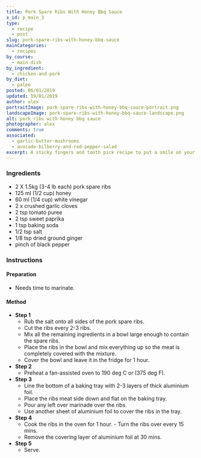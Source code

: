 ```yaml
---
title: Pork Spare Ribs With Honey Bbq Sauce
x_id: p_main_3
type:
  - recipe
  - post
slug: pork-spare-ribs-with-honey-bbq-sauce
mainCategories: 
  - recipes
by_course:
  - main-dish
by_ingredient:
  - chicken-and-pork
by_diet:
  - paleo
posted: 06/01/2019
updated: 19/01/2019
author: alex
portraitImage: pork-spare-ribs-with-honey-bbq-sauce-portrait.png
landscapeImage: pork-spare-ribs-with-honey-bbq-sauce-landscape.png
alt: pork ribs with honey bbq sauce
photographer: alex
comments: true
associated: 
  - garlic-butter-mushrooms
  - avocado-bilberry-and-red-pepper-salad
excerpt: A sticky fingers and tooth pick recipe to put a smile on your face!
---
```


<Ingredients>

### Ingredients
    
  - 2 X 1.5kg (3-4 lb each) pork spare ribs 
  - 125 ml (1/2 cup) honey 
  - 60 ml (1/4 cup) white vinegar 
  - 2 x crushed garlic cloves
  - 2 tsp tomato puree
  - 2 tsp sweet paprika
  - 1 tsp baking soda
  - 1/2 tsp salt
  - 1/8 tsp dried ground ginger
  - pinch of black pepper

</Ingredients>

<Instructions>

### Instructions

#### Preparation

  - Needs time to marinate.

#### Method

  - **Step 1**
    - Rub the salt onto all sides of the pork spare ribs.
    - Cut the ribs every 2-3 ribs.
    - Mix all the remaining ingredients in a bowl large enough to contain the spare ribs.
    - Place the ribs in the bowl and mix everything up so the meat is completely covered with the mixture.
    - Cover the bowl and leave it in the fridge for 1 hour.
  - **Step 2**
    - Preheat a fan-assisted oven to 190 deg C or (375 deg F).
  - **Step 3**
    - Line the bottom of a baking tray with 2-3 layers of thick aluminium foil.
    - Place the ribs meat side down and flat on the baking tray.
    - Pour any left over marinade over the ribs.
    - Use another sheet of aluminium foil to cover the ribs in the tray.
  - **Step 4**
    - Cook the ribs in the oven for 1 hour. - Turn the ribs over every 15 mins.
    - Remove the covering layer of aluminium foil at 30 mins.
  - **Step 5**
    - Serve.

</Instructions>



